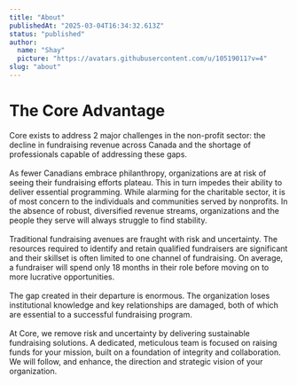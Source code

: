 ```yaml
---
title: "About"
publishedAt: "2025-03-04T16:34:32.613Z"
status: "published"
author:
  name: "Shay"
  picture: "https://avatars.githubusercontent.com/u/10519011?v=4"
slug: "about"
---
```


# The Core Advantage

Core exists to address 2 major challenges in the non-profit sector: the decline in fundraising revenue across Canada and the shortage of professionals capable of addressing these gaps. \
\
As fewer Canadians embrace philanthropy, organizations are at risk of seeing their fundraising efforts plateau. This in turn impedes their ability to deliver essential programming. While alarming for the charitable sector, it is of most concern to the individuals and communities served by nonprofits. In the absence of robust, diversified revenue streams, organizations and the people they serve will always struggle to find stability. \
\
Traditional fundraising avenues are fraught with risk and uncertainty. The resources required to identify and retain qualified fundraisers are significant and their skillset is often limited to one channel of fundraising. On average, a fundraiser will spend only 18 months in their role before moving on to more lucrative opportunities. \
\
The gap created in their departure is enormous. The organization loses institutional knowledge and key relationships are damaged, both of which are essential to a successful fundraising program.\
\
At Core, we remove risk and uncertainty by delivering sustainable fundraising solutions. A dedicated, meticulous team is focused on raising funds for your mission, built on a foundation of integrity and collaboration. We will follow, and enhance, the direction and strategic vision of your organization. 
